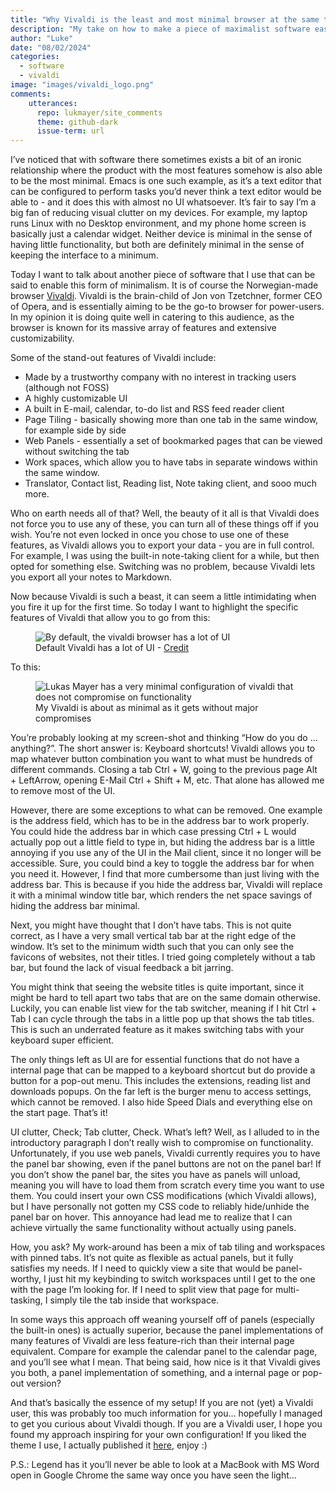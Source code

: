 ```yaml
---
title: "Why Vivaldi is the least and most minimal browser at the same time"
description: "My take on how to make a piece of maximalist software easy on the eyes"
author: "Luke"
date: "08/02/2024"
categories:
  - software
  - vivaldi
image: "images/vivaldi_logo.png"
comments:
    utterances:
      repo: lukmayer/site_comments
      theme: github-dark
      issue-term: url
---
```


I've noticed that with software there sometimes exists a bit of an ironic relationship where the product with the most features somehow is also able to be the most minimal. Emacs is one such example, as it's a text editor that can be configured to perform tasks you'd never think a text editor would be able to - and it does this with almost no UI whatsoever. It's fair to say I'm a big fan of reducing visual clutter on my devices. For example, my laptop runs Linux with no Desktop environment, and my phone home screen is basically just a calendar widget. Neither device is minimal in the sense of having little functionality, but both are definitely minimal in the sense of keeping the interface to a minimum. 

Today I want to talk about another piece of software that I use that can be said to enable this form of minimalism. It is of course the Norwegian-made browser [Vivaldi](https://vivaldi.com). Vivaldi is the brain-child of Jon von Tzetchner, former CEO of Opera, and is essentially aiming to be the go-to browser for power-users. In my opinion it is doing quite well in catering to this audience, as the browser is known for its massive array of features and extensive customizability. 

Some of the stand-out features of Vivaldi include:

- Made by a trustworthy company with no interest in tracking users (although not FOSS)
- A highly customizable UI
- A built in E-mail, calendar, to-do list and RSS feed reader client 
- Page Tiling - basically showing more than one tab in the same window, for example side by side
- Web Panels - essentially a set of bookmarked pages that can be viewed without switching the tab
- Work spaces, which allow you to have tabs in separate windows within the same window. 
- Translator, Contact list, Reading list, Note taking client, and sooo much more.

Who on earth needs all of that? Well, the beauty of it all is that Vivaldi does not force you to use any of these, you can turn all of these things off if you wish. You're not even locked in once you chose to use one of these features, as Vivaldi allows you to export your data - you are in full control. For example, I was using the built-in note-taking client for a while, but then opted for something else. Switching was no problem, because Vivaldi lets you export all your notes to Markdown.

Now because Vivaldi is such a beast, it can seem a little intimidating when you fire it up for the first time. So today I want to highlight the specific features of Vivaldi that allow you to go from this:

::: {.text-center}

![Default Vivaldi has a lot of UI - [Credit](https://www.omgubuntu.co.uk/2022/10/vivaldi-5-5-adds-tasks-feature)](assets/default_vivaldi.png){fig-cap="Credit: https://www.omgubuntu.co.uk/2022/10/vivaldi-5-5-adds-tasks-feature" alt="By default, the vivaldi browser has a lot of UI"}

:::

To this:

::: {.text-center}

![My Vivaldi is about as minimal as it gets without major compromises](assets/vivaldi.png){fig-cap="My Vivaldi" alt="Lukas Mayer has a very minimal configuration of vivaldi that does not compromise on functionality"}

:::

You're probably looking at my screen-shot and thinking "How do you do ... anything?". The short answer is: Keyboard shortcuts! Vivaldi allows you to map whatever button combination you want to what must be hundreds of different commands. Closing a tab Ctrl + W, going to the previous page Alt + LeftArrow, opening E-Mail Ctrl + Shift + M, etc. That alone has allowed me to remove most of the UI. 

However, there are some exceptions to what can be removed. One example is the address field, which has to be in the address bar to work properly. You could hide the address bar in which case pressing Ctrl + L would actually pop out a little field to type in, but hiding the address bar is a little annoying if you use any of the UI in the Mail client, since it no longer will be accessible. Sure, you could bind a key to toggle the address bar for when you need it. However, I find that more cumbersome than just living with the address bar. This is because if you hide the address bar, Vivaldi will replace it with a minimal window title bar, which renders the net space savings of hiding the address bar minimal. 

Next, you might have thought that I don't have tabs. This is not quite correct, as I have a very small vertical tab bar at the right edge of the window. It's set to the minimum width such that you can only see the favicons of websites, not their titles. I tried going completely without a tab bar, but found the lack of visual feedback a bit jarring. 

You might think that seeing the website titles is quite important, since it might be hard to tell apart two tabs that are on the same domain otherwise. Luckily, you can enable list view for the tab switcher, meaning if I hit Ctrl + Tab I can cycle through the tabs in a little pop up that shows the tab titles. This is such an underrated feature as it makes switching tabs with your keyboard super efficient. 

The only things left as UI are for essential functions that do not have a internal page that can be mapped to a keyboard shortcut but do provide a button for a pop-out menu. This includes the extensions, reading list and downloads popups. On the far left is the burger menu to access settings, which cannot be removed. I also hide Speed Dials and everything else on the start page. That's it! 

UI clutter, Check; Tab clutter, Check. What's left? Well, as I alluded to in the introductory paragraph I don't really wish to compromise on functionality. Unfortunately, if you use web panels, Vivaldi currently requires you to have the panel bar showing, even if the panel buttons are not on the panel bar! If you don't show the panel bar, the sites you have as panels will unload, meaning you will have to load them from scratch every time you want to use them. You could insert your own CSS modifications (which Vivaldi allows), but I have personally not gotten my CSS code to reliably hide/unhide the panel bar on hover. This annoyance had lead me to realize that I can achieve virtually the same functionality without actually using panels. 

How, you ask? My work-around has been a mix of tab tiling and workspaces with pinned tabs. It's not quite as flexible as actual panels, but it fully satisfies my needs. If I need to quickly view a site that would be panel-worthy, I just hit my keybinding to switch workspaces until I get to the one with the page I'm looking for. If I need to split view that page for multi-tasking, I simply tile the tab inside that workspace. 

In some ways this approach off weaning yourself off of panels (especially the built-in ones) is actually superior, because the panel implementations of many features of Vivaldi  are less feature-rich than their internal page equivalent. Compare for example the calendar panel to the calendar page, and you'll see what I mean. That being said, how nice is it that Vivaldi gives you both, a panel implementation of something, and a internal page or pop-out version? 

And that's basically the essence of my setup! If you are not (yet) a Vivaldi user, this was probably too much information for you... hopefully I managed to get you curious about Vivaldi though. If you are a Vivaldi user, I hope you found my approach inspiring for your own configuration!
If you liked the theme I use, I actually published it [here](https://themes.vivaldi.net/themes/NBVJgKynJKa), enjoy :)

P.S.: Legend has it you'll never be able to look at a MacBook with MS Word open in Google Chrome the same way once you have seen the light...  


